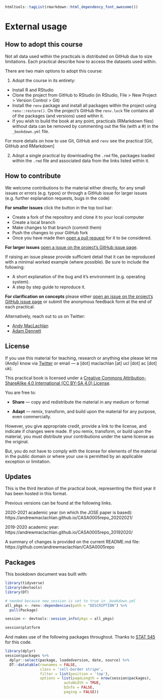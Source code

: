 
```r
htmltools::tagList(rmarkdown::html_dependency_font_awesome())
```
# External usage {-}

## How to adopt this course {-}

Not all data used within the practicals is distributed on GitHub due to size limitations. Each practical describe how to access the datasets used within.

There are two main options to adopt this course:

1. Adopt the course in its entirety:
  + Install R and RStudio
  + Clone the project from GitHub to RStudio (in RStudio, File > New Project > Version Control > Git)
  + Install the  `renv` package and install all packages within the project using `renv::restore()`. On the project's GitHub the `renv.lock` file contains all of the packages (and versions) used within it.  
  + If you wish to build the book at any point, practicals (RMarkdown files) without data can be removed by commenting out the file (with a #) in the `_bookdown.yml` file.
  
For more details on how to use Git, GitHub and `renv` see the practical [Git, GitHub and RMarkdown]

2. Adopt a single practical by downloading the `.rmd` file, packages loaded within the `.rmd` file and associated data from the links listed within it.  

## How to contribute {-}

We welcome contributions to the material either directly, for any small issues or errors (e.g. typos) or through a GitHub issue for larger issues (e.g. further explanation requests, bugs in the code)

**For smaller issues** click the <i class ="fa fa-edit fa-lg"></i> button in the top tool bar: 

* Create a fork of the repository and clone it to your local computer
* Create a local branch 
* Make changes to that branch (commit them)
* Push the changes to your GitHub fork
* Once you have made then [open a pull request](https://github.com/andrewmaclachlan/CASA0005repo/pulls) for it to be considered. 

**For larger issues** [open a issue on the project's GitHub issue page](https://github.com/andrewmaclachlan/CASA0005repo/issues). 

If raising an issue please provide sufficient detail that it can be reproduced with a minimal worked example (where possible). Be sure to include the following:

* A short explanation of the bug and it's environment (e.g. operating system).
* A step by step guide to reproduce it.

**For clarification on concepts** please either [open an issue on the project's GitHub issue page](https://github.com/andrewmaclachlan/CASA0005repo/issues) or submit the anonymous feedback form at the end of each practical. 

Alternatively, reach out to us on Twitter:

* [Andy MacLachlan](https://twitter.com/andymaclachlan)
* [Adam Dennett](https://twitter.com/adam_dennett)

## License {-}

If you use this material for teaching, research or anything else please let me (Andy) know via [Twitter](https://twitter.com/andymaclachlan) or email --- a [dot] maclachlan [at] ucl [dot] ac [dot] uk).

This practical book is licensed under a [Creative Commons Attribution-ShareAlike 4.0 International (CC BY-SA 4.0) License](https://creativecommons.org/licenses/by-sa/4.0/).
<center>
<i class="fab fa-creative-commons fa-2x"></i><i class="fab fa-creative-commons-by fa-2x"></i><i class="fab fa-creative-commons-sa fa-2x"></i>
</center>

You are free to: 

* **Share** — copy and redistribute the material in any medium or format

* **Adapt** — remix, transform, and build upon the material
for any purpose, even commercially.

However, you  give appropriate credit, provide a link to the license, and indicate if changes were made. If you remix, transform, or build upon the material, you must distribute your contributions under the same license as the original.

But, you do not have to comply with the license for elements of the material in the public domain or where your use is permitted by an applicable exception or limitation.

## Updates {-}

This is the third iteration of the practical book, representing the third year it has been hosted in this format.

Previous versions can be found at the following links.

2020-2021 academic year (on which the JOSE paper is based): https://andrewmaclachlan.github.io/CASA0005repo_20202021/

2019-2020 academic year: https://andrewmaclachlan.github.io/CASA0005repo_20192020/

A summary of changes is provided on the current README.md file: https://github.com/andrewmaclachlan/CASA0005repo

## Packages {-}

This bookdown document was built with:

```r
library(tidyverse)
library(devtools)
library(DT)

# needed because new_session is set to true in _bookdown.yml
all_pkgs <- renv::dependencies(path = "DESCRIPTION") %>% 
  pull(Package) 

session <- devtools::session_info(pkgs = all_pkgs)

session$platform
```

And makes use of the following packages throughout. Thanks to [STAT 545](https://stat545.com/index.html#other-contributors) for this code.

```r
library(dplyr)
session$packages %>% 
  dplyr::select(package, loadedversion, date, source) %>% 
  DT::datatable(rownames = FALSE,
                class = 'cell-border stripe',
                filter = list(position = 'top'),
                options = list(pageLength = nrow(session$packages), 
                           autoWidth = TRUE,
                           bInfo = FALSE,
                           paging = FALSE))
```
